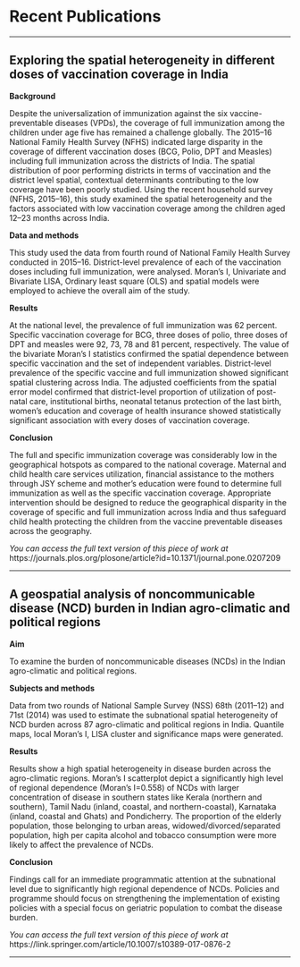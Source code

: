 

# Recent Publications

---

## Exploring the spatial heterogeneity in different doses of vaccination coverage in India

**Background**

Despite the universalization of immunization against the six vaccine-preventable diseases (VPDs), the coverage of full immunization among the children under age five has remained a challenge globally. The 2015–16 National Family Health Survey (NFHS) indicated large disparity in the coverage of different vaccination doses (BCG, Polio, DPT and Measles) including full immunization across the districts of India. The spatial distribution of poor performing districts in terms of vaccination and the district level spatial, contextual determinants contributing to the low coverage have been poorly studied. Using the recent household survey (NFHS, 2015–16), this study examined the spatial heterogeneity and the factors associated with low vaccination coverage among the children aged 12–23 months across India.

**Data and methods**

This study used the data from fourth round of National Family Health Survey conducted in 2015–16. District-level prevalence of each of the vaccination doses including full immunization, were analysed. Moran’s I, Univariate and Bivariate LISA, Ordinary least square (OLS) and spatial models were employed to achieve the overall aim of the study.

**Results**

At the national level, the prevalence of full immunization was 62 percent. Specific vaccination coverage for BCG, three doses of polio, three doses of DPT and measles were 92, 73, 78 and 81 percent, respectively. The value of the bivariate Moran’s I statistics confirmed the spatial dependence between specific vaccination and the set of independent variables. District-level prevalence of the specific vaccine and full immunization showed significant spatial clustering across India. The adjusted coefficients from the spatial error model confirmed that district-level proportion of utilization of post-natal care, institutional births, neonatal tetanus protection of the last birth, women’s education and coverage of health insurance showed statistically significant association with every doses of vaccination coverage.

**Conclusion**

The full and specific immunization coverage was considerably low in the geographical hotspots as compared to the national coverage. Maternal and child health care services utilization, financial assistance to the mothers through JSY scheme and mother’s education were found to determine full immunization as well as the specific vaccination coverage. Appropriate intervention should be designed to reduce the geographical disparity in the coverage of specific and full immunization across India and thus safeguard child health protecting the children from the vaccine preventable diseases across the geography.

*You can access the full text version of this piece of work at* https://journals.plos.org/plosone/article?id=10.1371/journal.pone.0207209 \ref [https://journals.plos.org/plosone/article?id=10.1371/journal.pone.0207209]

---

## A geospatial analysis of noncommunicable disease (NCD) burden in Indian agro-climatic and political regions

**Aim**

To examine the burden of noncommunicable diseases (NCDs) in the Indian agro-climatic and political regions.

**Subjects and methods**

Data from two rounds of National Sample Survey (NSS) 68th (2011–12) and 71st (2014) was used to estimate the subnational spatial heterogeneity of NCD burden across 87 agro-climatic and political regions in India. Quantile maps, local Moran’s I, LISA cluster and significance maps were generated.

**Results**

Results show a high spatial heterogeneity in disease burden across the agro-climatic regions. Moran’s I scatterplot depict a significantly high level of regional dependence (Moran’s I=0.558) of NCDs with larger concentration of disease in southern states like Kerala (northern and southern), Tamil Nadu (inland, coastal, and northern-coastal), Karnataka (inland, coastal and Ghats) and Pondicherry. The proportion of the elderly population, those belonging to urban areas, widowed/divorced/separated population, high  per capita alcohol and tobacco consumption were more likely to affect the prevalence of NCDs.

**Conclusion**

Findings call for an immediate programmatic attention at the subnational level due to significantly high regional dependence of NCDs. Policies and programme should focus on strengthening the implementation of existing  policies with a special focus on geriatric population to combat the disease burden.

*You can access the full text version of this piece of work at* https://link.springer.com/article/10.1007/s10389-017-0876-2 \ref [https://link.springer.com/article/10.1007/s10389-017-0876-2]

---
